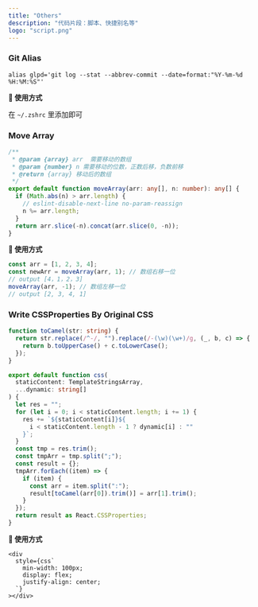 ```yaml
---
title: "Others"
description: "代码片段：脚本、快捷别名等"
logo: "script.png"
---
```


### Git Alias

```shell
alias glpd='git log --stat --abbrev-commit --date=format:"%Y-%m-%d %H:%M:%S"'
```

**🐠 使用方式**

在 `~/.zshrc` 里添加即可

### Move Array

```ts
/**
 * @param {array} arr  需要移动的数组
 * @param {number} n 需要移动的位数，正数后移，负数前移
 * @return {array} 移动后的数组
 */
export default function moveArray(arr: any[], n: number): any[] {
  if (Math.abs(n) > arr.length) {
    // eslint-disable-next-line no-param-reassign
    n %= arr.length;
  }
  return arr.slice(-n).concat(arr.slice(0, -n));
}
```

**🐠 使用方式**

```ts
const arr = [1, 2, 3, 4];
const newArr = moveArray(arr, 1); // 数组右移一位
// output [4，1，2，3]
moveArray(arr, -1); // 数组左移一位
// output [2, 3, 4, 1]
```

### Write CSSProperties By Original CSS

```ts
function toCamel(str: string) {
  return str.replace(/^-/, "").replace(/-(\w)(\w+)/g, (_, b, c) => {
    return b.toUpperCase() + c.toLowerCase();
  });
}

export default function css(
  staticContent: TemplateStringsArray,
  ...dynamic: string[]
) {
  let res = "";
  for (let i = 0; i < staticContent.length; i += 1) {
    res += `${staticContent[i]}${
      i < staticContent.length - 1 ? dynamic[i] : ""
    }`;
  }
  const tmp = res.trim();
  const tmpArr = tmp.split(";");
  const result = {};
  tmpArr.forEach((item) => {
    if (item) {
      const arr = item.split(":");
      result[toCamel(arr[0]).trim()] = arr[1].trim();
    }
  });
  return result as React.CSSProperties;
}
```

**🐠 使用方式**

```tsx
<div
  style={css`
    min-width: 100px;
    display: flex;
    justify-align: center;
  `}
></div>
```
